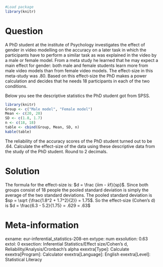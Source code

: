 ```r
#Load package
library(knitr)
```


Question
========
A PhD student at the institute of Psychology investigates the effect of gender in video modelling on the accuracy on a later task in which the participants have to perform a similar task as was explained in the video by a male or female model. From a meta study he learned that he may expect a main effect for gender: both male and female students learn more from male video models than from female video models. The effect-size in this meta-study was .80. Based on this effect-size the PhD makes a power calculation and decides that he needs 18 participants in each of the two conditions. 

Below you see the descriptive statistics the PhD student got from SPSS.

```r
library(knitr)
Group <- c("Male model", "Female model")
Mean <- c(20, 20)
SD <- c(1.8, 1.7)
n <- c(18, 18)
table <- cbind(Group, Mean, SD, n)
kable(table)
```

The reliability of the accuracy scores of the PhD student turned out to be .64.
Calculate the effect-size of the data using these descriptive data from the study of the PhD student. Round to 2 decimals.


Solution
========
The formula for the effect-size is: $d = \frac {x̄m - x̄f}{sp}$. Since both groups consist of 18 people the pooled standard deviation is simply the 
average of the two standard deviations. The pooled standard deviation is $sp = \sqrt {\frac{1.8^2 + 1.7^2}{2}} = 1.75$.
So the effect-size (Cohen's d) is $d = \frac{6.3 - 5.2}{1.75} = .629 = .63$


Meta-information
================
exname: eur-inferential_statistics-208-en
extype: num
exsolution: 0.63
extol: 0
exsection: Inferential Statistics/Effect size/Cohen's d, Reliability/Analysis/Cronbach's alpha
exextra[Type]: Calculate
exextra[Program]: Calculator
exextra[Language]: English
exextra[Level]: Statistical Literacy
